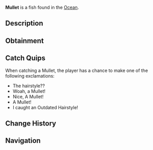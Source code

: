 {{FishInfobox
|image          = Mullet.png
|rarity         = Common
|sea            = First Sea
|location       = [[Ocean]]
|sublocation    = 
|sources        = Fishing Rod
|radar_location = 
|xp             = 40
|weather        = Clear, Foggy
|time           = 
|season         = Summer, Spring
|bait           = Bagel
|base_weight    = 2
|base_value     = 90
|weight_range   = 1.5
|base_chance    = 80
|base_resil     = 65
}}
'''Mullet''' is a {{Rarity|Common}} fish found in the [[Ocean]].

== Description ==
{{Description|The Mullet is a streamlined, silver-scaled fish known for its schooling behaviour and preference for shallow coastal and freshwater environments. Mullets are agile swimmers with a forked tail and a tough, sturdy body, making them a popular catch for beginners and seasoned anglers alike.|Bestiary Entry}}

== Obtainment ==
{{Description|Found all over the Ocean, prefers bagels.|Bestiary Hint}}
{{Fish Availability|
Ancient Isle/Algae Hunt
Ancient Isle/Surrounding Ocean
Atlantis/Surrounding Ocean
Forsaken Shores/Algae Hunt
LEGO Pool/Studalodon Hunt
Lovestorm/Normal
Lovestorm/Supercharged
Lucky Event/Blarney McBreeze
Lucky Event/O'Mango Goldgrin
Lucky Event/Plumrick O'Luck
Lucky Event/Rowdy McCharm
Lucky Event/Sunny O'Coin
Megalodon Hunt/Eclipse and Weekend
Megalodon Hunt/Normal
Mushgrove Swamp/Algae Hunt
Northern Summit/Surrounding Ocean
Ocean
Ocean/Deep Ocean
Ocean/Harvesters Spike
Ocean/Strange Whirlpool
Ocean/The Arch
Orca Migration/Ancient
Orca Migration/Normal
Roslit Bay/Surrounding Ocean
Shark Hunt/Great Hammerhead Shark
Shark Hunt/Great White Shark
Shark Hunt/Whale Shark
Snowcap Island/Algae Hunt
Snowcap Island/Surrounding Ocean
Whale Migration/Moby
Whale Migration/Normal
|top_rods      = 
Leviathan's Fang Rod\299550.35\185587.55;
Trident Rod\291329.37\149395.65;
Free Spirit Rod\283992.97\148958.65;
No-Life Rod\247154.67\212556.01;
Azure Of Lagoon\246741.06\215745.46;
Training Rod\197757.22\206153.85;
Flimsy Rod\172189.04\169094.16;
Rapid Rod\230903.22\232271.28;
Riptide Rod\234011.54\219199.41;
Verdant Shear Rod\228758.09\218496.44;
Wisdom Rod\230588.29\209846.35;
Phoenix Rod\229079.46\206470.42;
Long Rod\193394.31\181512.05;
Seraphic Rod\238671.9\209520.57;
Challenger's Rod\234716.58\186178.4;
Blazebringer Rod\233991.89\211321.54;
Rod Of The Forgotten Fang\233288.45\189518.05;
Ethereal Prism Rod\232498.86\109324.25;
Rod Of The Depths\230853.8\168529.99;
Zeus Rod\228526.71\202854.45;
Rod Of The Exalted One\228364.33\172311.72;
Depthseeker Rod\226241.31\191728.85;
Avalanche Rod\213404.62\189713.17;
Volcanic Rod\207810.05\184489.01;
Steady Rod\107061.37\103119.5
|recommended   = Trident Rod
}}

== Catch Quips ==
When catching a Mullet, the player has a chance to make one of the following exclamations:
* The hairstyle??
* Woah, a Mullet!
* Nice, A Mullet!
* A Mullet!
* I caught an Outdated Hairstyle!

== Change History ==
{{Change History|{{subst:Current Version}}}}

== Navigation ==
{{Fish Navbox|Ocean}}